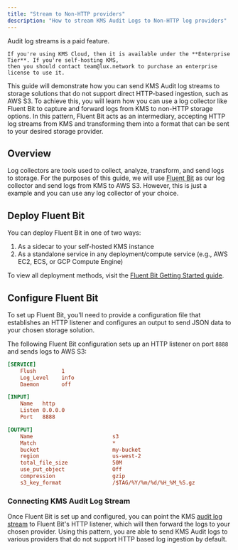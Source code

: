 ```yaml
---
title: "Stream to Non-HTTP providers"
description: "How to stream KMS Audit Logs to Non-HTTP log providers"
---
```


<Info>
    Audit log streams is a paid feature.
   
    If you're using KMS Cloud, then it is available under the **Enterprise Tier**. If you're self-hosting KMS,
    then you should contact team@lux.network to purchase an enterprise license to use it.
</Info>

This guide will demonstrate how you can send KMS Audit log streams to storage solutions that do not support direct HTTP-based ingestion, such as AWS S3.
To achieve this, you will learn how you can use a log collector like Fluent Bit to capture and forward logs from KMS to non-HTTP storage options. 
In this pattern, Fluent Bit acts as an intermediary, accepting HTTP log streams from KMS and transforming them into a format that can be sent to your desired storage provider.

## Overview

Log collectors are tools used to collect, analyze, transform, and send logs to storage. 
For the purposes of this guide, we will use [Fluent Bit](https://fluentbit.io) as our log collector and send logs from KMS to AWS S3. 
However, this is just a example and you can use any log collector of your choice. 

## Deploy Fluent Bit

You can deploy Fluent Bit in one of two ways:
1. As a sidecar to your self-hosted KMS instance
2. As a standalone service in any deployment/compute service (e.g., AWS EC2, ECS, or GCP Compute Engine)

To view all deployment methods, visit the [Fluent Bit Getting Started guide](https://docs.fluentbit.io/manual/installation/getting-started-with-fluent-bit).

## Configure Fluent Bit

To set up Fluent Bit, you'll need to provide a configuration file that establishes an HTTP listener and configures an output to send JSON data to your chosen storage solution.

The following Fluent Bit configuration sets up an HTTP listener on port `8888` and sends logs to AWS S3:

```ini
[SERVICE]
    Flush        1
    Log_Level    info
    Daemon       off

[INPUT]
    Name   http
    Listen 0.0.0.0
    Port   8888

[OUTPUT]
    Name                         s3
    Match                        *
    bucket                       my-bucket
    region                       us-west-2
    total_file_size              50M
    use_put_object               Off
    compression                  gzip
    s3_key_format                /$TAG/%Y/%m/%d/%H_%M_%S.gz
```
### Connecting KMS Audit Log Stream

Once Fluent Bit is set up and configured, you can point the KMS [audit log stream](/documentation/platform/audit-log-streams/audit-log-streams) to Fluent Bit's HTTP listener, which will then forward the logs to your chosen provider. 
Using this pattern, you are able to send KMS Audit logs to various providers that do not support HTTP based log ingestion by default. 
